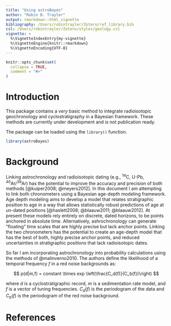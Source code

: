 ```yaml
---
title: "Using astroBayes"
author: "Robin B. Trayler"
output: rmarkdown::html_vignette
bibliography: /Users/robintrayler/Zotero/ref_library.bib
csl: /Users/robintrayler/Zotero/styles/geology.csl
vignette: >
  %\VignetteIndexEntry{my-vignette}
  %\VignetteEngine{knitr::rmarkdown}
  %\VignetteEncoding{UTF-8}
---
```


```r
knitr::opts_chunk$set(
  collapse = TRUE,
  comment = "#>"
)
```

# Introduction
This package contains a *very* basic method to integrate radioisotopic geochronology and cyclostratigraphy in a Bayesian framework. These methods are currently under development and is not publication ready.

The package can be loaded using the `library()` function. 

```r
library(astroBayes)
```

# Background 

Linking astrochronology and radioisotopic dating (e.g., ^14^C, U-Pb, ^40^Ar/^39^Ar) has the potential to improve the accuracy and precision of both methods [@kuiper2008; @meyers2012]. In this document I am attempting to link both chronometers using a Bayesian age-depth modeling framework. Age depth modeling aims to develop a model that relates stratigraphic position to age in a way that allows statistically robust predictions of age at un-dated positions [@haslett2008; @blaauw2011; @blaauw2012]. At present these models rely entirely on discrete, dated horizons, to be points anchored in absolute time. Alternatively, ashrochronology can generate "floating" time scales that are highly precise but lack anchor points. Linking the two chronometers has the potential to create an age-depth model that has the best of both, highly precise anchor points, and reduced uncertainties in stratigraphic positions that lack radioisotopic dates.

So far I am incorporating astrochronology into probability calculations using the methods of @malinverno2010. The authors define the likelihood of a temporal frequency $f$ in a red noise backgrounds as:

$$
p(d|m,f) = constant \times exp \left(\frac{C_d(f)}{C_b(f)}\right)
$$

where $d$ is a cyclostratigraphic record, $m$ is a sedimentation rate model, and $f$ is a vector of tuning frequencies. $C_d(f)$ is the periodogram of the data and $C_b(f)$ is the periodogram of the red noise background.



# References
:::{#refs}
:::
